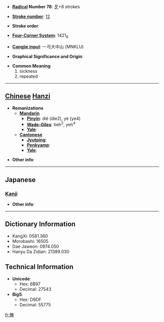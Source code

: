 * '''[[Wiktionary:Chinese radical index| Radical]] Number 78''': [[Wiktionary:Chinese radical index 歹|歹]]+8 strokes

* '''[[Wiktionary:Chinese total strokes index|Stroke number]]''': [[Wiktionary:Chinese total strokes index 12|12]]

* '''Stroke order''': 

* '''[[Wiktionary:Chinese four corner index|Four-Corner System]]''': 1421<sub>6</sub>

* '''[[Wiktionary:Chinese Cangjie index|Cangjie input]]''': 一弓大中山 (MNKLU)

* '''Graphical Significance and Origin''': 

* '''Common Meaning'''
*#sickness
*# repeated


----

== [[Chinese]] [[Hanzi]] ==

* '''Romanizations'''
** '''[[Mandarin]]'''
*** '''[[Pinyin]]''': dié (die2), yè (ye4)
*** '''[[Wade-Giles]]''': tieh<sup>2</sup>, yeh<sup>4</sup>
*** '''[[Yale]]''': 
** '''[[Cantonese]]'''
*** '''[[Jyutping]]''':
*** '''[[Penkyamp]]''': 
*** '''[[Yale]]''': 

* '''Other info''': 

----

==Japanese==
===[[Kanji]]===
{{kanji|on readings=[[よう]] (yō), [[おう]] (ō), [[えん]] (en)|kun readings=[[やむ]] (yamu)}}

* '''Other info''':  

----

== Dictionary Information ==

* KangXi: 0581.360
* Morobashi: 16505
* Dae Jaweon: 0974.050
* Hanyu Da Zidian: 21389.030

== Technical Information ==

* '''Unicode''':
** Hex: 6B97
** Decimal: 27543
* '''Big5''':
** Hex: D9DF
** Decimal: 55775

[[fr:殗]]